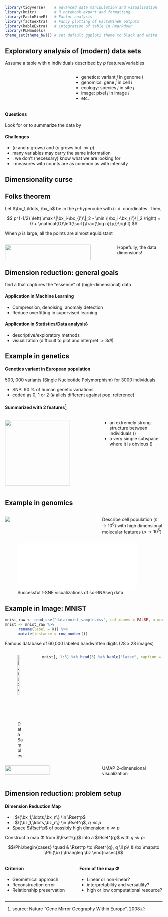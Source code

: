 
```r
library(tidyverse)    # advanced data manipulation and vizualisation
library(knitr)        # R notebook export and formatting 
library(FactoMineR)   # Factor analysis
library(factoextra)   # Fancy plotting of FactoMineR outputs
library(kableExtra)   # integration of table in Rmarkdown
library(PLNmodels)
theme_set(theme_bw()) # set default ggplot2 theme to black and white
```

## Exploratory analysis of (modern) data sets

Assume a table with $n$ individuals described by $p$ features/variables

:::: {.columns}

::: {.column width="40%"}

\begin{footnotesize}
$$\bX_{n\times p} = \begin{array}{c|c|c|c|c|c|c} \ \ \ & \ \ \ \, & \ \ \ \, & \ \ \ \,  & \ \ \ \, & \ \ \ \, & \ \ \ \\ \hline \ & \ & \ & x_{ij}  & \ & \ & \ \\ \hline \ & \ & \ & \ & \  & \ & \ \end{array} 
$$
\end{footnotesize}

:::

::: {.column width="57%"}

  - \small genetics: variant $j$ in genome $i$
  - \small genomics: gene $j$ in cell $i$
  - \small ecology: species $j$ in site $j$
  - \small image: pixel $j$ in image $i$
  - \small etc.

:::

::::

#### Questions
  
Look for \emphase{patterns} or \emphase{structures} to summarize the data by

<!-- 
  - Finding \alert{groups} of "similar" individuals
  - Finding variables \alert{important} for these data
  - Performing \alert{visualization} -->

#### Challenges

  - \emphase{Large} ($n$ and $p$ grows) and \emphase{high dimensional} ($n$ grows but $\ll p$)
  - \emphase{Redundancy} many variables may carry the same information
  - \emphase{Unsupervised}: we don't (necessary) know what we are looking for
  - \emphase{Discrete}: measures with counts are as common as with intensity

## Dimensionality curse

::: {#thm-folks}

## Folks theorem

Let $\bx_1,\ldots, \bx_n$ be in the $p$-hypercube with i.i.d. coordinates. Then,

$$
p^{-1/2} \left( \max \|\bx_i-\bx_{i'}\|_2 - \min \|\bx_i-\bx_{i'}\|_2 \right) = 0 + \mathcal{O}\left(\sqrt{\frac{\log n}{p}}\right)
$$

\rsa When $p$ is large, all the points are almost equidistant
:::

:::: {.columns}

::: {.column width="70%"}

![](figs_intro/distance_simu_affy.png){width="90%"}

:::

::: {.column width="30%"}

\vspace{1cm}

\rsa Hopefully, the data \emphase{are not really leaving in $p$} dimensions!

:::

::::

## Dimension reduction: general goals
  
\alert{Main objective:} find a \emphase{low-dimensional representation} that captures the "essence" of (high-dimensional) data

#### Application in Machine Learning

  \alert{Preprocessing, Regularization}

  - Compression, denoising,  anomaly detection
  - Reduce overfitting in supervised learning

#### Application in Statistics/Data analysis}

\alert{Better understanding of the data}

- descriptive/exploratory methods
- visualization (difficult to plot and interpret $> 3d$!)

## Example in genetics  {.fragile}

#### Genetics variant in European population

500, 000 variants (Single Nucleotide Polymorphism) for 3000 individuals

  - SNP: 90 \% of human genetic variations
  - coded as 0, 1 or 2 (\# allels different against pop. reference)

#### Summarized with 2 features^[source: Nature "Gene  Mirror Geography Within  Europe", 2008]

:::: {.columns}

::: {.column width="60%"}

![](figs_intro/geneMirrorGeography.png){width=5.5cm}

:::

::: {.column width="40%"}

  - an extremely strong structure between individuals (\emphase{"clustering"})
  - a very simple subspace where it is obvious (\emphase{"dimension reduction"})

:::

::::

## Example in genomics

\framesubtitle{Genome-wide cell biology with single-cell RNAseq data}

:::: {.columns}

::: {.column width="60%"}

![](figs_intro/10xgenomics.png)

:::

::: {.column width="40%"}

\vspace{1cm}

\footnotesize 

Describe cell population ($n \to 10^6$) with high dimensional molecular features ($p\to 10^5$)

:::

::::

![Successful t-SNE visualizations of sc-RNAseq data](figs_intro/scRNA_tsne.pdf){width="90%"}

## Example in Image: MNIST {.fragile}

```r
mnist_raw <- read_csv("data/mnist_sample.csv", col_names = FALSE, n_max = 2000)
mnist <- mnist_raw %>%
      rename(label = X1) %>%
      mutate(instance = row_number())
```

Famous database of 60,000 labeled handwritten digits (28 x 28 images)

:::: {.columns}

::: {.column}

![Data Samples](figs_intro/MnistExamples.png){width="60%"}

:::

::: {.column}

```r
mnist[, 1:5] %>% head(3) %>% kable("latex", caption = "Vectorized data") %>% kable_styling(font_size = 8)
```

:::

::::

:::: {.columns}

::: {.column width="60%"}

![](figs_intro/mnist_umap.png){width="70%"}

:::

::: {.column width="40%"}

\vspace{2cm}

\footnotesize

UMAP 2-dimensional visualization

:::

::::

## Dimension reduction: problem setup {.fragile}

#### Dimension Reduction Map

  - \alert{Original data} : $\{\bx_1,\ldots,\bx_n\} \in \Rset^p$
  - \alert{Low dimensional data} : $\{\bz_1,\ldots,\bz_n\} \in \Rset^q$, $q\ll p$
  - Space $\Rset^p$ of possibly high dimension: $n \ll p$

\medskip

Construct a map $\Phi$ from $\Rset^{p}$ into a $\Rset^{q}$ with $q\ll p$:

$$\Phi:\begin{cases}
  \quad & \Rset^p \to \Rset^{q}, q \ll p\\
                     & \bx \mapsto \Phi(\bx) \triangleq \bz
\end{cases}$$

\rsa \emphase{How should we design/construct $\Phi$?}

:::: {.columns}

::: {.column width="45%"}

#### Criterion

  - Geometrical approach
  - Reconstruction error
  - Relationship preservation

:::

::: {.column width="55%"}

#### Form of the map $\Phi$

  - Linear or non-linear?
  - interpretability and versatility?
  - high or low computational resource?

:::

::::

